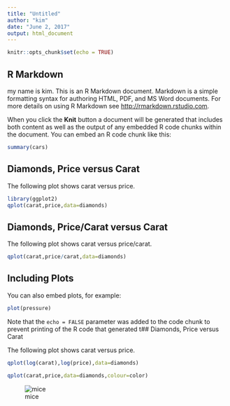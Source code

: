 ```yaml
---
title: "Untitled"
author: "kim"
date: "June 2, 2017"
output: html_document
---
```


```r
knitr::opts_chunk$set(echo = TRUE)
```

## R Markdown

my name is kim. This is an R Markdown document. Markdown is a simple formatting syntax for authoring HTML, PDF, and MS Word documents. For more details on using R Markdown see <http://rmarkdown.rstudio.com>.

When you click the **Knit** button a document will be generated that includes both content as well as the output of any embedded R code chunks within the document. You can embed an R code chunk like this:

```r
summary(cars)
```

## Diamonds, Price versus Carat

The following plot shows carat versus price.

```r
library(ggplot2)
qplot(carat,price,data=diamonds)
```

## Diamonds, Price/Carat versus Carat

The following plot shows carat versus price/carat.

```r
qplot(carat,price/carat,data=diamonds)
```

## Including Plots

You can also embed plots, for example:

```r
plot(pressure)
```

Note that the `echo = FALSE` parameter was added to the code chunk to prevent printing of the R code that generated t## Diamonds, Price versus Carat

The following plot shows carat versus price.

```r
qplot(log(carat),log(price),data=diamonds)
```

```r
qplot(carat,price,data=diamonds,colour=color)
```
![mice](C:\Users\Kim\Desktop\01-females-more-engaged-online.jpg)

